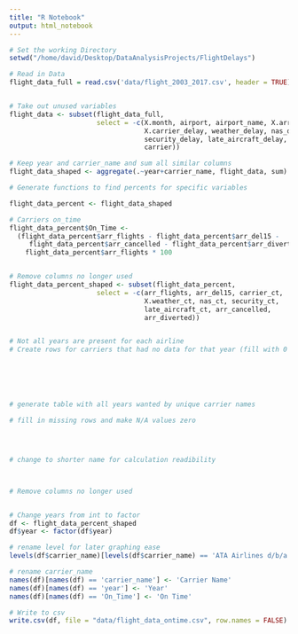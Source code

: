 ```yaml
---
title: "R Notebook"
output: html_notebook
---
```


```r

# Set the working Directory
setwd("/home/david/Desktop/DataAnalysisProjects/FlightDelays")

# Read in Data
flight_data_full = read.csv('data/flight_2003_2017.csv', header = TRUE)


# Take out unused variables
flight_data <- subset(flight_data_full, 
                      select = -c(X.month, airport, airport_name, X.arr_delay, 
                                  X.carrier_delay, weather_delay, nas_delay, 
                                  security_delay, late_aircraft_delay, X, 
                                  carrier))

# Keep year and carrier_name and sum all similar columns
flight_data_shaped <- aggregate(.~year+carrier_name, flight_data, sum)

# Generate functions to find percents for specific variables

flight_data_percent <- flight_data_shaped

# Carriers on_time
flight_data_percent$On_Time <- 
  (flight_data_percent$arr_flights - flight_data_percent$arr_del15 - 
     flight_data_percent$arr_cancelled - flight_data_percent$arr_diverted ) / 
    flight_data_percent$arr_flights * 100


# Remove columns no longer used
flight_data_percent_shaped <- subset(flight_data_percent, 
                      select = -c(arr_flights, arr_del15, carrier_ct, 
                                  X.weather_ct, nas_ct, security_ct, 
                                  late_aircraft_ct, arr_cancelled, 
                                  arr_diverted))


# Not all years are present for each airline
# Create rows for carriers that had no data for that year (fill with 0's)






# generate table with all years wanted by unique carrier names

# fill in missing rows and make N/A values zero 




# change to shorter name for calculation readibility



# Remove columns no longer used


# Change years from int to factor
df <- flight_data_percent_shaped
df$year <- factor(df$year)

# rename level for later graphing ease
levels(df$carrier_name)[levels(df$carrier_name) == 'ATA Airlines d/b/a ATA'] <- 'ATA Airlines'

# rename carrier_name
names(df)[names(df) == 'carrier_name'] <- 'Carrier Name'
names(df)[names(df) == 'year'] <- 'Year'
names(df)[names(df) == 'On_Time'] <- 'On Time'

```


```r
# Write to csv
write.csv(df, file = "data/flight_data_ontime.csv", row.names = FALSE)

```





